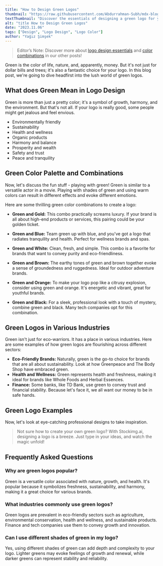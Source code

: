 ```yaml
---
title: "How to Design Green Logos"
thumbnail: "https://raw.githubusercontent.com/Abdurrahman-Subh/mdx-blog/main/images/logo-frog.png"
textThumbnail: "Discover the essentials of designing a green logo for your business! Learn its meaning in design, color combinations, examples and more!"
alt: "title How to Design Green Logos"
date: "2023.11.06"
tags: ["Design", "Logo Design", "Logo Color"]
author: "Yağız Şimşek"
---
```


<CustomImage
  src="https://raw.githubusercontent.com/Abdurrahman-Subh/mdx-blog/main/images/logo-frog-clipped.png"
  alt="a black space logo"
/>

> Editor’s Note: Discover more about [logo design essentials](https://stockimg.ai/blog/design/how-to-design-a-logo) and [color combinations](https://stockimg.ai/blog/design/the-psychology-of-color-in-design) in our other posts!

Green is the color of life, nature, and, apparently, money. But it's not just for dollar bills and trees; it's also a fantastic choice for your logo. In this blog post, we're going to dive headfirst into the lush world of green logos.

## What does Green Mean in Logo Design

Green is more than just a pretty color; it's a symbol of growth, harmony, and the environment. But that's not all. If your logo is really good, some people might get jealous and feel envious.

- Environmentally friendly
- Sustainability
- Health and wellness
- Organic products
- Harmony and balance
- Prosperity and wealth
- Safety and trust
- Peace and tranquility

## Green Color Palette and Combinations

Now, let's discuss the fun stuff - playing with green! Green is similar to a versatile actor in a movie. Playing with shades of green and using warm colors can result in different effects and evoke different emotions. 

Here are some thrilling green color combinations to create a logo:
  
- **Green and Gold:** This combo practically screams luxury. If your brand is all about high-end products or services, this pairing could be your golden ticket.
 
- **Green and Blue:** Team green up with blue, and you've got a logo that radiates tranquility and health. Perfect for wellness brands and spas.
 
- **Green and White:** Clean, fresh, and simple. This combo is a favorite for brands that want to convey purity and eco-friendliness.
 
- **Green and Brown:** The earthy tones of green and brown together evoke a sense of groundedness and ruggedness. Ideal for outdoor adventure brands.
 
- **Green and Orange:** To make your logo pop like a citrusy explosion, consider using green and orange. It's energetic and vibrant, great for youthful brands.
 
- **Green and Black:** For a sleek, professional look with a touch of mystery, combine green and black. Many tech companies opt for this combination. 


## Green Logos in Various Industries

Green isn't just for eco-warriors. It has a place in various industries. Here are some examples of how green logos are flourishing across different sectors:

- **Eco-Friendly Brands:** Naturally, green is the go-to choice for brands that are all about sustainability. Look at how Greenpeace and The Body Shop have embraced green.
- **Health and Wellness:** Green represents health and freshness, making it ideal for brands like Whole Foods and Herbal Essences.
- **Finance:** Some banks, like TD Bank, use green to convey trust and financial stability. Because let's face it, we all want our money to be in safe hands.

## Green Logo Examples
Now, let's look at eye-catching professional designs to take inspiration.

<CustomImage
  src="https://raw.githubusercontent.com/Abdurrahman-Subh/mdx-blog/main/images/gallery-green-logos.png"
  alt=""
/>

>Not sure how to create your own green logo? With Stockimg.ai, designing a logo is a breeze. Just type in your ideas, and watch the magic unfold!

## Frequently Asked Questions
### Why are green logos popular?
Green is a versatile color associated with nature, growth, and health. It's popular because it symbolizes freshness, sustainability, and harmony, making it a great choice for various brands.
### What industries commonly use green logos?
Green logos are prevalent in eco-friendly sectors such as agriculture, environmental conservation, health and wellness, and sustainable products. Finance and tech companies use them to convey growth and innovation.
### Can I use different shades of green in my logo?
Yes, using different shades of green can add depth and complexity to your logo. Lighter greens may evoke feelings of growth and renewal, while darker greens can represent stability and reliability.